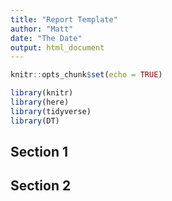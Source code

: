 ```yaml
---
title: "Report Template"
author: "Matt"
date: "The Date"
output: html_document
---
```


```r
knitr::opts_chunk$set(echo = TRUE)
```

```r
library(knitr)
library(here)
library(tidyverse)
library(DT)
```

## Section 1

## Section 2


